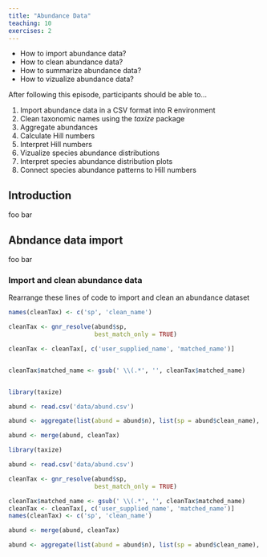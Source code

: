 ```yaml
---
title: "Abundance Data"
teaching: 10
exercises: 2
---
```


:::::::::::::::::::::::::::::::::::::: questions 

- How to import abundance data?
- How to clean abundance data?
- How to summarize abundance data?
- How to vizualize abundance data?

::::::::::::::::::::::::::::::::::::::::::::::::

::::::::::::::::::::::::::::::::::::: objectives

After following this episode, participants should be able to...

1. Import abundance data in a CSV format into R environment
2. Clean taxonomic names using the *taxize* package
3. Aggregate abundances
4. Calculate Hill numbers 
5. Interpret Hill numbers
6. Vizualize species abundance distributions
7. Interpret species abundance distribution plots
8. Connect species abundance patterns to Hill numbers


::::::::::::::::::::::::::::::::::::::::::::::::

## Introduction

foo bar

## Abndance data import

foo bar


::: challenge

### Import and clean abundance data

Rearrange these lines of code to import and clean an abundance dataset

```r
names(cleanTax) <- c('sp', 'clean_name')

cleanTax <- gnr_resolve(abund$sp, 
                        best_match_only = TRUE)

cleanTax <- cleanTax[, c('user_supplied_name', 'matched_name')]


cleanTax$matched_name <- gsub(' \\(.*', '', cleanTax$matched_name)


library(taxize)

abund <- read.csv('data/abund.csv')

abund <- aggregate(list(abund = abund$n), list(sp = abund$clean_name), sum)

abund <- merge(abund, cleanTax)
```

:::::: solution

```r
library(taxize)

abund <- read.csv('data/abund.csv')

cleanTax <- gnr_resolve(abund$sp, 
                        best_match_only = TRUE)

cleanTax$matched_name <- gsub(' \\(.*', '', cleanTax$matched_name)
cleanTax <- cleanTax[, c('user_supplied_name', 'matched_name')]
names(cleanTax) <- c('sp', 'clean_name')

abund <- merge(abund, cleanTax)

abund <- aggregate(list(abund = abund$n), list(sp = abund$clean_name), sum)
```

:::::::::::::::

:::::::::::::
